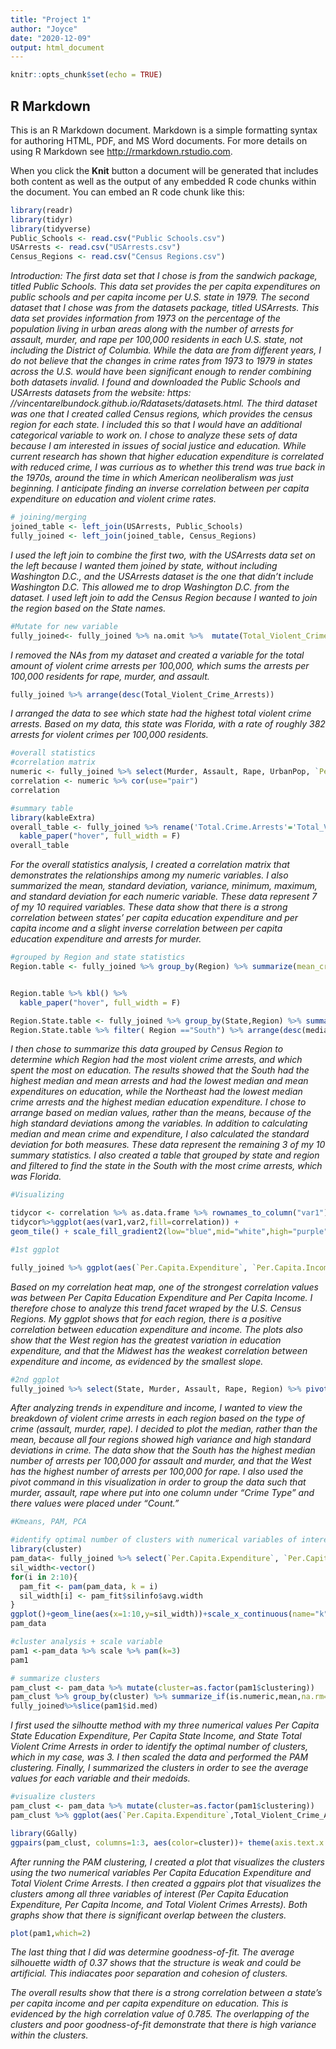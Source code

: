 ```yaml
---
title: "Project 1"
author: "Joyce"
date: "2020-12-09"
output: html_document
---
```


```r
knitr::opts_chunk$set(echo = TRUE)
```

## R Markdown

This is an R Markdown document. Markdown is a simple formatting syntax for authoring HTML, PDF, and MS Word documents. For more details on using R Markdown see <http://rmarkdown.rstudio.com>.

When you click the **Knit** button a document will be generated that includes both content as well as the output of any embedded R code chunks within the document. You can embed an R code chunk like this:

```R
library(readr)
library(tidyr)
library(tidyverse)
Public_Schools <- read.csv("Public Schools.csv")
USArrests <- read.csv("USArrests.csv")
Census_Regions <- read.csv("Census Regions.csv")
```

*Introduction: The first data set that I chose is from the sandwich package, titled Public Schools. This data set provides the per capita expenditures on public schools and per capita income per U.S. state in 1979. The second dataset that I chose was from the datasets package, titled USArrests. This data set provides information from 1973 on the percentage of the population living in urban areas along with the number of arrests for assault, murder, and rape per 100,000 residents in each U.S. state, not including the District of Columbia. While the data are from different years, I do not believe that the changes in crime rates from 1973 to 1979 in states across the U.S. would have been significant enough to render combining both datasets invalid. I found and downloaded the Public Schools and USArrests datasets from the website: https: //vincentarelbundock.github.io/Rdatasets/datasets.html. The third dataset was one that I created called Census regions, which provides the census region for each state. I included this so that I would have an additional categorical variable to work on. I chose to analyze these sets of data because I am interested in issues of social justice and education. While current research has shown that higher education expenditure is correlated with reduced crime, I was currious as to whether this trend was true back in the 1970s, around the time in which American neoliberalism was just beginning. I anticipate finding an inverse correlation between per capita expenditure on education and violent crime rates.*
```R
# joining/merging 
joined_table <- left_join(USArrests, Public_Schools)
fully_joined <- left_join(joined_table, Census_Regions)
```
*I used the left join to combine the first two, with the USArrests data set on the left because I wanted them joined by state, without including Washington D.C., and the USArrests dataset is the one that didn't include Washington D.C. This allowed me to drop Washington D.C. from the dataset. I used left join to add the Census Region because I wanted to join the region based on the State names.*
```R
#Mutate for new variable 
fully_joined<- fully_joined %>% na.omit %>%  mutate(Total_Violent_Crime_Arrests= Murder + Assault + Rape)
```
*I removed the NAs from my dataset and created a variable for the total amount of violent crime arrests per 100,000, which sums the arrests per 100,000 residents for rape, murder, and assault.* 

```R
fully_joined %>% arrange(desc(Total_Violent_Crime_Arrests))
```

*I arranged the data to see which state had the highest total violent crime arrests. Based on my data, this state was Florida, with a rate of roughly 382 arrests for violent crimes per 100,000 residents.* 

```R
#overall statistics 
#correlation matrix 
numeric <- fully_joined %>% select(Murder, Assault, Rape, UrbanPop, `Per.Capita.Expenditure`, `Per.Capita.Income`, Total_Violent_Crime_Arrests) %>% filter(complete.cases(fully_joined))
correlation <- numeric %>% cor(use="pair")
correlation 

#summary table 
library(kableExtra)
overall_table <- fully_joined %>% rename('Total.Crime.Arrests'='Total_Violent_Crime_Arrests') %>%  summarize_if(is.numeric,list(mean=mean, sd=sd, var=var, min=min, max=max, median=median), na.rm=T) %>% pivot_longer(cols=Murder_mean:Total.Crime.Arrests_median) %>% separate(name,into=c("type", "stat"), sep="_") %>% kbl() %>%
  kable_paper("hover", full_width = F)
overall_table

```

*For the overall statistics analysis, I created a correlation matrix that demonstrates the relationships among my numeric variables. I also summarized the mean, standard deviation, variance, minimum, maximum, and standard deviation for each numeric variable. These data represent 7 of my 10 required variables. These data show that there is a strong correlation between states' per capita education expenditure and per capita income and a slight inverse correlation between per capita education expenditure and arrests for murder. * 

```R
#grouped by Region and state statistics 
Region.table <- fully_joined %>% group_by(Region) %>% summarize(mean_crime= mean(Total_Violent_Crime_Arrests, na.rm=T), mean_education_expenditure=mean(`Per.Capita.Expenditure`, na.rm=T), sd_crime=sd(Total_Violent_Crime_Arrests, na.rm=T) , sd_education_expenditure= sd(`Per.Capita.Expenditure`, na.rm=T), median_crime=median(Total_Violent_Crime_Arrests, na.rm=T), median_education_expenditure=median(`Per.Capita.Expenditure`, na.rm=T) ) %>% arrange(desc(median_crime))


Region.table %>% kbl() %>%
  kable_paper("hover", full_width = F)

Region.State.table <- fully_joined %>% group_by(State,Region) %>% summarize(median_crime=median(Total_Violent_Crime_Arrests, na.rm=T), median_education_expenditure=median(`Per.Capita.Expenditure`, na.rm=T))
Region.State.table %>% filter( Region =="South") %>% arrange(desc(median_crime))
```

*I then chose to summarize this data grouped by Census Region to determine which Region had the most violent crime arrests, and which spent the most on education. The results showed that the South had the highest median and mean arrests and had the lowest median and mean expenditures on education, while the Northeast had the lowest median crime arrests and the highest median education expenditure. I chose to arrange based on median values, rather than the means, because of the high standard deviations among the variables. In addition to calculating median and mean crime and expenditure, I also calculated the standard deviation for both measures. These data represent the remaining 3 of my 10 summary statistics. I also created a table that grouped by state and region and filtered to find the state in the South with the most crime arrests, which was Florida. *

```R
#Visualizing

tidycor <- correlation %>% as.data.frame %>% rownames_to_column("var1") %>% pivot_longer(-1,names_to="var2",values_to="correlation")
tidycor%>%ggplot(aes(var1,var2,fill=correlation)) +
geom_tile() + scale_fill_gradient2(low="blue",mid="white",high="purple") + geom_text(aes(label=round(correlation,2)),color = "black", size = 3) + xlab("variable 1") + ylab("variable 2") + ggtitle("Correlation Heat Map") + theme(axis.text.x = element_text(size=8, angle = 90))
```


```R
#1st ggplot 

fully_joined %>% ggplot(aes(`Per.Capita.Expenditure`, `Per.Capita.Income`, color=Region)) + geom_point(size=2) + ggtitle("US Education Expenditure vs Income by Census Region") + scale_x_continuous(breaks=seq(0,900, 100)) + xlab("Per Capita Education Expenditure ($)") + ylab("Per Capita Income ($)") + theme(plot.title = element_text(size=12)) + facet_wrap(~Region) + theme(legend.position="none") + geom_smooth(method='lm', se=FALSE)
```

*Based on my correlation heat map, one of the strongest correlation values was between Per Capita Education Expenditure and Per Capita Income. I therefore chose to analyze this trend facet wraped by the U.S. Census Regions. My ggplot shows that for each region, there is a positive correlation between education expenditure and income. The plots also show that the West region has the greatest variation in education expenditure, and that the Midwest has the weakest correlation between expenditure and income, as evidenced by the smallest slope.*

```R
#2nd ggplot 
fully_joined %>% select(State, Murder, Assault, Rape, Region) %>% pivot_longer(c("Murder", "Assault", "Rape"), names_to="Crime Type", values_to="count") %>% ggplot(aes(x=Region, y=count, fill=`Crime Type`)) + geom_bar(stat="summary", fun=median, position="dodge") + xlab("US Census Region") + ylab("Number of Arrests per 100,000") + ggtitle("Violent Crime Arrests by Type per US Census Region") + scale_fill_brewer(palette="Spectral") + scale_y_continuous(breaks=seq(0,300, 30))
```

*After analyzing trends in expenditure and income, I wanted to view the breakdown of violent crime arrests in each region based on the type of crime (assault, murder, rape). I decided to plot the median, rather than the mean, because all four regions showed high variance and high standard deviations in crime. The data show that the South has the highest median number of arrests per 100,000 for assault and murder, and that the West has the highest number of arrests per 100,000 for rape. I also used the pivot command in this visualization in order to group the data such that murder, assault, rape where put into one column under "Crime Type" and there values were placed under "Count."* 


```R
#Kmeans, PAM, PCA 

#identify optimal number of clusters with numerical variables of interest 
library(cluster)
pam_data<- fully_joined %>% select(`Per.Capita.Expenditure`, `Per.Capita.Income`, Total_Violent_Crime_Arrests)
sil_width<-vector()
for(i in 2:10){
  pam_fit <- pam(pam_data, k = i)
  sil_width[i] <- pam_fit$silinfo$avg.width
}
ggplot()+geom_line(aes(x=1:10,y=sil_width))+scale_x_continuous(name="k",breaks=1:10)
pam_data

#cluster analysis + scale variable 
pam1 <-pam_data %>% scale %>% pam(k=3)
pam1

# summarize clusters 
pam_clust <- pam_data %>% mutate(cluster=as.factor(pam1$clustering))
pam_clust %>% group_by(cluster) %>% summarize_if(is.numeric,mean,na.rm=T)
fully_joined%>%slice(pam1$id.med)
```

*I first used the silhoutte method with my three numerical values Per Capita State Education Expenditure, Per Capita State Income, and State Total Violent Crime Arrests in order to identify the optimal number of clusters, which in my case, was 3. I then scaled the data and performed the PAM clustering. Finally, I summarized the clusters in order to see the average values for each variable and their medoids.*

```R
#visualize clusters
pam_clust <- pam_data %>% mutate(cluster=as.factor(pam1$clustering))
pam_clust %>% ggplot(aes(`Per.Capita.Expenditure`,Total_Violent_Crime_Arrests,color=cluster)) + geom_point(size=2) + xlab("State's Per Capita Education Expenditure") + ylab("State's Violent Crimes Arrests")

library(GGally)
ggpairs(pam_clust, columns=1:3, aes(color=cluster))+ theme(axis.text.x = element_text(size=6))
```

*After running the PAM clustering, I created a plot that visualizes the clusters using the two numerical variables Per Capita Education Expenditure and Total Violent Crime Arrests. I then created a ggpairs plot that visualizes the clusters among all three variables of interest (Per Capita Education Expenditure, Per Capita Income, and Total Violent Crimes Arrests). Both graphs show that there is significant overlap between the clusters.*

```R
plot(pam1,which=2)
```

*The last thing that I did was determine goodness-of-fit. The average silhouette width of 0.37 shows that the structure is weak and could be artificial. This indiacates poor separation and cohesion of clusters. *

*The overall results show that there is a strong correlation between a state's per capita income and per capita expenditure on education. This is evidenced by the high correlation value of 0.785. The overlapping of the clusters and poor goodness-of-fit demonstrate that there is high variance within the clusters.*
